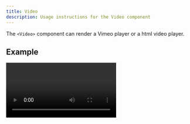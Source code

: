 ```yaml
---
title: Video
description: Usage instructions for the Video component
---
```



<PageDescription>

The `<Video>` component can render a Vimeo player or a html video player.

</PageDescription>

## Example

<Title>Vimeo</Title>

<Video title="Carbon homepage video" vimeoId="359578263" />

<Title>Video</Title>

<Video src="/videos/hero-video.mp4" poster="/images/poster.jpg">
  <track
    kind="captions"
    default
    src="/videos/vtt/hero-video.vtt"
    srcLang="en"
  />
</Video>

<Title>Video in MDX</Title>

<Video src={localVideo} poster={localPoster} />

## Code

<Title>Vimeo</Title>

```mdx path=components/Video/Video.js src=https://github.com/carbon-design-system/gatsby-theme-carbon/tree/master/packages/gatsby-theme-carbon/src/components/Video
<Video title="Carbon homepage video" vimeoId="322021187" />
```

<Title>Video</Title>

```mdx path=components/Video/Video.js src=https://github.com/carbon-design-system/gatsby-theme-carbon/tree/master/packages/gatsby-theme-carbon/src/components/Video
<Video src="/videos/hero-video.mp4" poster="/images/poster.jpg">
  <track
    kind="captions"
    default
    src="/videos/vtt/hero-video.vtt"
    srcLang="en"
  />
</Video>
```

<Title>Video in MDX</Title>

```mdx path=components/Video.mdx src=https://github.com/carbon-design-system/gatsby-theme-carbon/blob/master/packages/example/src/pages/components/Video/index.mdx
import localVideo from './local-video.mp4';
import localPoster from './local-poster.jpg';

<Video src={localVideo} poster={localPoster} />
```

### Props

| property | propType                                                                     | required | default | description                                                                                                                                                                                                                                                                                                                              |
| -------- | ---------------------------------------------------------------------------- | -------- | ------- | ---------------------------------------------------------------------------------------------------------------------------------------------------------------------------------------------------------------------------------------------------------------------------------------------------------------------------------------- |
| vimeoId  | string                                                                       |          |         | To find your `vimeoId`, go to the Vimeo page and find the video you want to put on your website. Once it is loaded, look at the URL and look for the numbers that come after the slash (/).                                                                                                                                              |
| src      | string                                                                       |          |         | Use the html `<video>` player with a local `.mp4` video                                                                                                                                                                                                                                                                                  |
| title    | string                                                                       |          |         | Vimeo title                                                                                                                                                                                                                                                                                                                              |
| poster   | string                                                                       |          |         | Provides an image to show before the video loads, only works with `src`                                                                                                                                                                                                                                                                  |
| children | [`<track>`](https://developer.mozilla.org/en-US/docs/Web/HTML/Element/track) |          |         | _non-vimeo only_ – Provide `.vtt` file in your static directory to make your videos more accessible. Then add a track element with a src pointing to it Check out [this simple tutorial](https://developer.mozilla.org/en-US/docs/Web/API/WebVTT_API#Tutorial_on_how_to_write_a_WebVTT_file) for getting started with writing vtt files. |
| autoPlay | boolean                                                                      |          |         | Whether or not the video should autoplay.                                                                                                                                                                                                                                                                                                |
